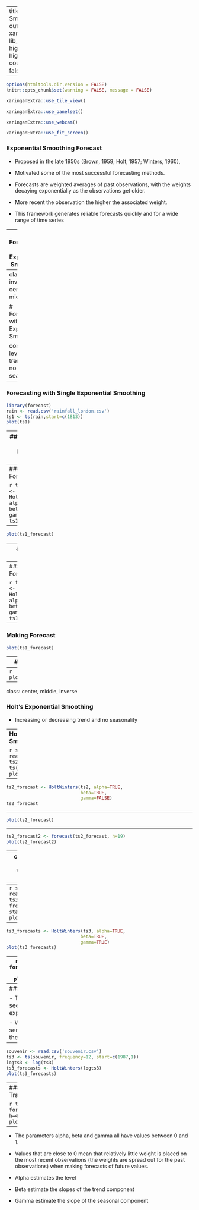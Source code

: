
---
title: "Exponential Smoothing Forecasting"
output:
  xaringan::moon_reader:
    lib_dir: libs
    nature:
      highlightStyle: github
      highlightLines: true
      countIncrementalSlides: false
   

---


```r
options(htmltools.dir.version = FALSE)
knitr::opts_chunk$set(warning = FALSE, message = FALSE)
```

```r
xaringanExtra::use_tile_view()
```


```r
xaringanExtra::use_panelset()
```

```r
xaringanExtra::use_webcam()
```

```r
xaringanExtra::use_fit_screen()
```


###  Exponential Smoothing Forecast

- Proposed in the late 1950s (Brown, 1959; Holt, 1957; Winters, 1960), 

- Motivated some of the most successful forecasting methods. 

- Forecasts are weighted averages of past observations, with the weights decaying exponentially as the observations get older. 

- More recent the observation the higher the associated weight. 

- This framework generates reliable forecasts quickly and for a wide range of time series

---
### Forecasting with Exponential Smoothing

- Single ES: constant level (no trend) and no seasonality

- Holt’s Exponential Smoothing (Using double ES): has trend and no seasonality. 

- Holt-Winters Exponential Smoothing (Using triple ES): has trend and seasonality. 

---
class: inverse, center, middle

# Forecasting with Single Exponential Smoothing

constant level (no trend) and no seasonality

---
### Forecasting with Single Exponential Smoothing

```r
library(forecast)
rain <- read.csv('rainfall_london.csv')
ts1 <- ts(rain,start=c(1813))
plot(ts1)
```




---
### Forecasting with Single Exponential Smoothing

```r
library(forecast)
rain <- read.csv('rainfall_london.csv')
ts1 <- ts(rain,start=c(1813))
plot(ts1)
```



---
### Making Forecast

```r
ts1_forecast <- HoltWinters(ts1, alpha=TRUE, 
                            beta=FALSE, 
                            gamma=FALSE)
ts1_forecast
```

---

```r
plot(ts1_forecast)
```


---
### Making Forecast

- We can specify the smoothing parameter alpha

- The smaller alpha (closer to 0) will smoothen the original series more strongly. 

---
### Making Forecast

```r
ts1_forecast <- HoltWinters(ts1, alpha=.1, 
                            beta=FALSE, 
                            gamma=FALSE)
ts1_forecast
```
---
### Making Forecast


```r
plot(ts1_forecast)
```


---
### Forecasting

```r
ts1_forecast2 <- forecast(ts1_forecast, h=8)
ts1_forecast2
```

---
```r
plot(ts1_forecast2)
```


---
class: center, middle, inverse

### Holt’s Exponential Smoothing

- Increasing or decreasing trend and no seasonality

---
**Holt’s Exponential Smoothing**

```r
skirts <- read.csv('skirts.csv')
ts2 <- ts(skirts,start=c(1866))
plot(ts2)
```

---

```r
ts2_forecast <- HoltWinters(ts2, alpha=TRUE, 
                            beta=TRUE, 
                            gamma=FALSE)
ts2_forecast
```

---

```r
plot(ts2_forecast)
```

---

```r
ts2_forecast2 <- forecast(ts2_forecast, h=19)
plot(ts2_forecast2)
```

---
class: center, inverse, middle
### Holt-Winters Exponential Smoothing

-  increasing or decreasing trend and seasonality. 

---
```r
souvenir <- read.csv('souvenir.csv')
ts3 <- ts(souvenir, frequency=12, start=c(1987,1))
plot(ts3)
```


---
```r
ts3_forecasts <- HoltWinters(ts3, alpha=TRUE, 
                            beta=TRUE, 
                            gamma=TRUE)
plot(ts3_forecasts)
```


---
```r
ts3_forecasts2 <- forecast(ts3_forecasts, h=48)
plot(ts3_forecasts2)
```


---
### Log Transformation

- The predicted series seems to increase exponentially

- We can transform the series before applying the forecast 

---

```r
souvenir <- read.csv('souvenir.csv')
ts3 <- ts(souvenir, frequency=12, start=c(1987,1))
logts3 <- log(ts3)
ts3_forecasts <- HoltWinters(logts3)
plot(ts3_forecasts)
```



---
#### Log Transformation

```r
ts3_forecasts2 <- forecast(ts3_forecasts, h=48)
plot(ts3_forecasts2)
```

---

- The parameters alpha, beta and gamma all have values between 0 and 1.

- Values that are close to 0 mean that relatively little weight is placed on the most recent observations (the weights are spread out for the past observations) when making forecasts of future values.

- Alpha estimates the level

- Beta estimate the slopes of the trend component

- Gamma estimate the slope of the seasonal component